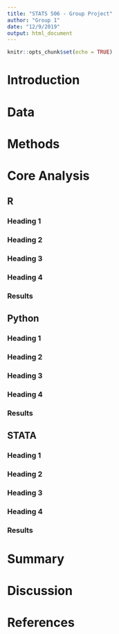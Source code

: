 ---
title: "STATS 506 - Group Project"
author: "Group 1"
date: "12/9/2019"
output: html_document
---

```{r setup, include=FALSE}
knitr::opts_chunk$set(echo = TRUE)
```

# Introduction

# Data

# Methods

# Core Analysis {.tabset .tabset-fade .tabset-pills}

## R

### Heading 1

### Heading 2

### Heading 3

### Heading 4

### Results

## Python

### Heading 1

### Heading 2

### Heading 3

### Heading 4

### Results


## STATA

### Heading 1

### Heading 2

### Heading 3

### Heading 4

### Results

# Summary

# Discussion

# References
